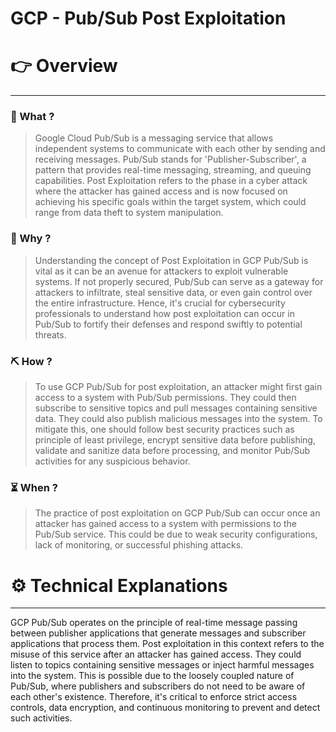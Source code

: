 # GCP - Pub/Sub Post Exploitation


# 👉 Overview

---

### 👀 What ?

> Google Cloud Pub/Sub is a messaging service that allows independent systems to communicate with each other by sending and receiving messages. Pub/Sub stands for 'Publisher-Subscriber', a pattern that provides real-time messaging, streaming, and queuing capabilities. Post Exploitation refers to the phase in a cyber attack where the attacker has gained access and is now focused on achieving his specific goals within the target system, which could range from data theft to system manipulation.
> 

### 🧐 Why ?

> Understanding the concept of Post Exploitation in GCP Pub/Sub is vital as it can be an avenue for attackers to exploit vulnerable systems. If not properly secured, Pub/Sub can serve as a gateway for attackers to infiltrate, steal sensitive data, or even gain control over the entire infrastructure. Hence, it's crucial for cybersecurity professionals to understand how post exploitation can occur in Pub/Sub to fortify their defenses and respond swiftly to potential threats.
> 

### ⛏️ How ?

> To use GCP Pub/Sub for post exploitation, an attacker might first gain access to a system with Pub/Sub permissions. They could then subscribe to sensitive topics and pull messages containing sensitive data. They could also publish malicious messages into the system. To mitigate this, one should follow best security practices such as principle of least privilege, encrypt sensitive data before publishing, validate and sanitize data before processing, and monitor Pub/Sub activities for any suspicious behavior.
> 

### ⏳ When ?

> The practice of post exploitation on GCP Pub/Sub can occur once an attacker has gained access to a system with permissions to the Pub/Sub service. This could be due to weak security configurations, lack of monitoring, or successful phishing attacks.
> 

# ⚙️ Technical Explanations

---

GCP Pub/Sub operates on the principle of real-time message passing between publisher applications that generate messages and subscriber applications that process them. Post exploitation in this context refers to the misuse of this service after an attacker has gained access. They could listen to topics containing sensitive messages or inject harmful messages into the system. This is possible due to the loosely coupled nature of Pub/Sub, where publishers and subscribers do not need to be aware of each other's existence. Therefore, it's critical to enforce strict access controls, data encryption, and continuous monitoring to prevent and detect such activities.
